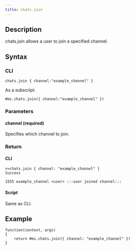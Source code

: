 ```yaml
---
title: chats.join
---
```


## Description

chats.join allows a user to join a specified channel.

## Syntax

### CLI

```
chats.join { channel:"example_channel" }
```

As a subscript:

```
#ms.chats.join({ channel:"example_channel" })
```

### Parameters

#### channel (required)

Specifies which channel to join.

### Return

#### CLI

```
>>chats.join { channel: "example_channel" }
Success

1555 example_channel <user> :::user joined channel:::
```

#### Script

Same as CLI.

## Example

```
function(context, args)
{
	return #ms.chats.join({ channel: "example_channel" })
}

```
